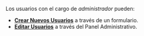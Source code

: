 Los usuarios con el cargo de _administrador_ pueden:

- [**Crear Nuevos Usuarios**](/docs/products/forms/configuration/users/create_user) a través de un formulario.
- [**Editar Usuarios**](/docs/documentation/admin/users) a través del Panel Administrativo.

